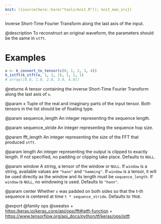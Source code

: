 ```yaml
---
knit: ({source(here::here("tools/knit.R")); knit_man_src})
---
```

Inverse Short-Time Fourier Transform along the last axis of the input.

@description
To reconstruct an original waveform, the parameters should be the same in
`stft`.

# Examples
```r
x <- k_convert_to_tensor(c(0, 1, 2, 3, 4))
k_istft(k_stft(x, 1, 1, 1), 1, 1, 1)
# array([0.0, 1.0, 2.0, 3.0, 4.0])
```

@returns
A tensor containing the inverse Short-Time Fourier Transform along the
last axis of `x`.

@param x
Tuple of the real and imaginary parts of the input tensor. Both
tensors in the list should be of floating type.

@param sequence_length
An integer representing the sequence length.

@param sequence_stride
An integer representing the sequence hop size.

@param fft_length
An integer representing the size of the FFT that produced
`stft`.

@param length
An integer representing the output is clipped to exactly length.
If not specified, no padding or clipping take place. Defaults to
`NULL`.

@param window
A string, a tensor of the window or `NULL`. If `window` is a
string, available values are `"hann"` and `"hamming"`. If `window`
is a tensor, it will be used directly as the window and its length
must be `sequence_length`. If `window` is `NULL`, no windowing is
used. Defaults to `"hann"`.

@param center
Whether `x` was padded on both sides so that the t-th sequence
is centered at time `t * sequence_stride`. Defaults to `TRUE`.

@export
@family ops
@seealso
+ <https:/keras.io/keras_core/api/ops/fft#istft-function>
+ <https://www.tensorflow.org/api_docs/python/tf/keras/ops/istft>
